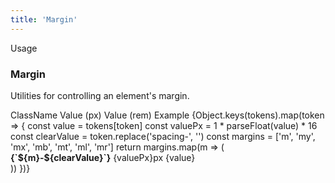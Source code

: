 ```yaml
---
title: 'Margin'
---
```




Usage

### Margin

Utilities for controlling an element's margin.

<Table>
  <Table.Head>
    <Table.Row>
      <Table.Cell>ClassName</Table.Cell>
      <Table.Cell>Value (px)</Table.Cell>
      <Table.Cell>Value (rem)</Table.Cell>
      <Table.Cell>Example</Table.Cell>
    </Table.Row>
  </Table.Head>
  <Table.Body>
    {Object.keys(tokens).map(token => {
      const value = tokens[token]
      const valuePx = 1 * parseFloat(value) * 16
      const clearValue = token.replace('spacing-', '')
      const margins = ['m', 'my', 'mx', 'mb', 'mt', 'ml', 'mr']
      return margins.map(m => (
        <Table.Row key={`${m}-${token}`}>
          <Table.Cell>
            <strong>{`${m}-${clearValue}`}</strong>
          </Table.Cell>
          <Table.Cell>
            <Tag>{valuePx}px</Tag>
          </Table.Cell>
          <Table.Cell>
            <Tag>{value}</Tag>
          </Table.Cell>
          <Table.Cell>
            <div
              style={{
                width: value,
                height: 20,
                backgroundColor: '#0052CC',
              }}
            />
          </Table.Cell>
        </Table.Row>
      ))
    })}
  </Table.Body>
</Table>
